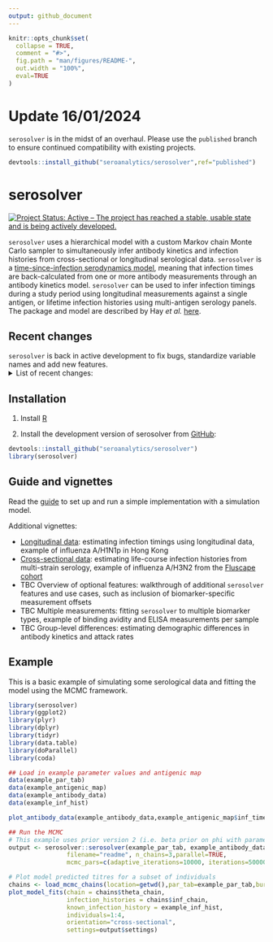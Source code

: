 ```yaml
---
output: github_document
---
```


<!-- README.md is generated from README.Rmd. Please edit that file -->

```r
knitr::opts_chunk$set(
  collapse = TRUE,
  comment = "#>",
  fig.path = "man/figures/README-",
  out.width = "100%",
  eval=TRUE
)
```
# Update 16/01/2024
`serosolver` is in the midst of an overhaul. Please use the `published` branch to ensure continued compatibility with existing projects.

```r
devtools::install_github("seroanalytics/serosolver",ref="published")
```

# serosolver

[![Project Status: Active – The project has reached a stable, usable state and is being actively developed.](https://www.repostatus.org/badges/latest/active.svg)](https://www.repostatus.org/#active)

`serosolver` uses a hierarchical model with a custom Markov chain Monte Carlo sampler to simultaneously infer antibody kinetics and infection histories from cross-sectional or longitudinal serological data. `serosolver` is a [time-since-infection serodynamics model](https://osf.io/preprints/osf/kqdsn), meaning that infection times are back-calculated from one or more antibody measurements through an antibody kinetics model. `serosolver` can be used to infer infection timings during a study period using longitudinal measurements against a single antigen, or lifetime infection histories using multi-antigen serology panels. The package and model are described by Hay _et al._ [here](https://doi.org/10.1371/journal.pcbi.1007840).

## Recent changes
`serosolver` is back in active development to fix bugs, standardize variable names and add new features.
<details>
  <summary>List of recent changes:</summary>
  
* Overhaul of variable names (e.g., _titre_ -> _measurement_, _strain_ -> _biomarker_id_)
* Consolidation of plotting functions
* Moving more options and inputs behind the scenes to streamline the user interface
* Generalization to consider multiple biomarker types per sample (e.g., antibody titre and avidity)
* Support for continuous as well as discrete observations (e.g., can now fit to ELISA data as well as HAI titres)
* Model infection histories and antibody kinetics as a function of demographic variables
* Allow some infection states to be fixed during fitting
* Ways to fix or estimate starting/baseline titres
* _IN PROGRESS_ Some small improvements to the MCMC sampler and parameter transformations
* _IN PROGRESS_ Improved guidance and support for using priors
* _IN PROGRESS_ Inclusion of explicit immunity model
* _IN PROGRESS_ Added tests
</details>

## Installation
1. Install [R][r-project]

2. Install the development version of serosolver from [GitHub](https://github.com/seroanalytics/serosolver):

```r
devtools::install_github("seroanalytics/serosolver")
library(serosolver)
```
## Guide and vignettes

Read the [guide][vignette-doc] to set up and run a simple implementation with a simulation model.

Additional vignettes:

* [Longitudinal data][c1-vignette-doc]: estimating infection timings using longitudinal data, example of influenza A/H1N1p in Hong Kong
* [Cross-sectional data][c2-vignette-doc]: estimating life-course infection histories from multi-strain serology, example of influenza A/H3N2 from the [Fluscape cohort](https://pubmed.ncbi.nlm.nih.gov/26875566/)
* TBC Overview of optional features: walkthrough of additional `serosolver` features and use cases, such as inclusion of biomarker-specific measurement offsets
* TBC Multiple measurements: fitting `serosolver` to multiple biomarker types, example of binding avidity and ELISA measurements per sample
* TBC Group-level differences: estimating demographic differences in antibody kinetics and attack rates

[r-project]: http://cran.r-project.org
[vignette-doc]: https://seroanalytics.github.io/serosolver/articles/serosolver-quick_start_guide.html
[c1-vignette-doc]: https://seroanalytics.github.io/serosolver/articles/cs1_vignette.html
[c2-vignette-doc]: https://seroanalytics.github.io/serosolver/articles/cs2_vignette.html

## Example

This is a basic example of simulating some serological data and fitting the model using the MCMC framework.

```r
library(serosolver)
library(ggplot2)
library(plyr)
library(dplyr)
library(tidyr)
library(data.table)
library(doParallel)
library(coda)

## Load in example parameter values and antigenic map
data(example_par_tab)
data(example_antigenic_map)
data(example_antibody_data)
data(example_inf_hist)
```
```r
plot_antibody_data(example_antibody_data,example_antigenic_map$inf_times,n_indivs=1:4,example_inf_hist)
```

```r
## Run the MCMC
# This example uses prior version 2 (i.e. beta prior on phi with parameters shape1 and shape2)
output <- serosolver::serosolver(example_par_tab, example_antibody_data, antigenic_map=example_antigenic_map,
                filename="readme", n_chains=3,parallel=TRUE,
                mcmc_pars=c(adaptive_iterations=10000, iterations=50000),verbose=TRUE)
```
```r
# Plot model predicted titres for a subset of individuals
chains <- load_mcmc_chains(location=getwd(),par_tab=example_par_tab,burnin = 10000)
plot_model_fits(chain = chains$theta_chain,
                infection_histories = chains$inf_chain,
                known_infection_history = example_inf_hist,
                individuals=1:4,
                orientation="cross-sectional",
                settings=output$settings)

```


